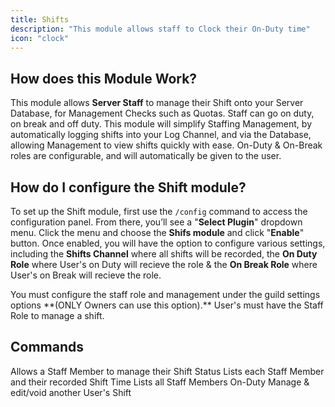 ```yaml
---
title: Shifts
description: "This module allows staff to Clock their On-Duty time"
icon: "clock"
---
```

## How does this Module Work?
This module allows **Server Staff** to manage their Shift onto your Server Database, for Management Checks such as Quotas. Staff can go on duty, on break and off duty. This module will simplify Staffing Management, by automatically logging shifts into your Log Channel, and via the Database, allowing Management to view shifts quickly with ease. On-Duty & On-Break roles are configurable, and will automatically be given to the user.

## How do I configure the Shift module?
To set up the Shift module, first use the `/config` command to access the configuration panel. From there, you’ll see a "**Select Plugin**" dropdown menu. Click the menu and choose the **Shifs module** and click "**Enable**" button. Once enabled, you will have the option to configure various settings, including the **Shifts Channel** where all shifts will be recorded, the **On Duty Role** where User's on Duty will recieve the role & the **On Break Role** where User's on Break will recieve the role.

<Note>
You must configure the staff role and management under the guild settings options **(ONLY Owners can use this option).**
</Note>

<Warning>
User's must have the Staff Role to manage a shift.
</Warning>

## Commands
<Card title="">
<CardGroup cols={3}>
  <Card title="shift manage" icon="square-1">
 Allows a Staff Member to manage their Shift Status
  </Card>
  <Card title="shift leaderboard" icon="square-2">
  Lists each Staff Member and their recorded Shift Time
  </Card>
  <Card title="shift online" icon="square-3">
  Lists all Staff Members On-Duty
 </Card>
  <Card title="shift admin" icon="square-4">
  Manage & edit/void another User's Shift
 </Card>
</CardGroup>
</Card>
